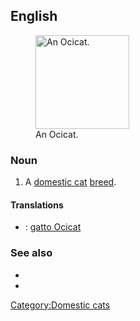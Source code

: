==English==
[[File:Ocicat Rizzo moving.jpg|thumb|150px|right|An Ocicat.]]
===Noun===
{{en-noun}}

# A [[domestic cat]] [[breed]].

====Translations====
{{checktrans-top}}
*{{ttbc|Italian}}: [[gatto Ocicat]]
{{trans-mid}}

{{trans-bottom}}

===See also===
*{{pedia}}
*{{commonslite|Category:Ocicat}}

[[Category:Domestic cats]]